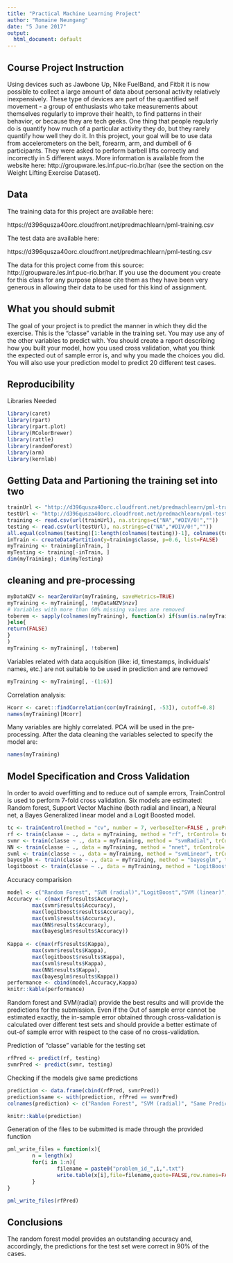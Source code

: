 ---
title: "Practical Machine Learning Project"
author: "Romaine Neungang"
date: "5 June 2017"
output:
  html_document: default
---

## Course Project Instruction  
Using devices such as Jawbone Up, Nike FuelBand, and Fitbit it is now possible to collect a large amount of data about personal activity relatively inexpensively. These type of devices are part of the quantified self movement - a group of enthusiasts who take measurements about themselves regularly to improve their health, to find patterns in their behavior, or because they are tech geeks. One thing that people regularly do is quantify how much of a particular activity they do, but they rarely quantify how well they do it. In this project, your goal will be to use data from accelerometers on the belt, forearm, arm, and dumbell of 6 participants. They were asked to perform barbell lifts correctly and incorrectly in 5 different ways. More information is available from the website here: http://groupware.les.inf.puc-rio.br/har (see the section on the Weight Lifting Exercise Dataset).  

## Data
The training data for this project are available here:

https://d396qusza40orc.cloudfront.net/predmachlearn/pml-training.csv

The test data are available here:

https://d396qusza40orc.cloudfront.net/predmachlearn/pml-testing.csv

The data for this project come from this source: http://groupware.les.inf.puc-rio.br/har. If you use the document you create for this class for any purpose please cite them as they have been very generous in allowing their data to be used for this kind of assignment.  

## What you should submit
The goal of your project is to predict the manner in which they did the exercise. This is the "classe" variable in the training set. You may use any of the other variables to predict with. You should create a report describing how you built your model, how you used cross validation, what you think the expected out of sample error is, and why you made the choices you did. You will also use your prediction model to predict 20 different test cases.   

## Reproducibility  
Libraries Needed
```{r library, message=FALSE, warning=FALSE, echo=TRUE}
library(caret)
library(rpart)
library(rpart.plot)
library(RColorBrewer)
library(rattle)
library(randomForest)
library(arm)
library(kernlab)
```

## Getting Data and Partioning the training set into two
```{r data, echo=TRUE}
trainUrl <- "http://d396qusza40orc.cloudfront.net/predmachlearn/pml-training.csv"
testUrl <- "http://d396qusza40orc.cloudfront.net/predmachlearn/pml-testing.csv"
training <- read.csv(url(trainUrl), na.strings=c("NA","#DIV/0!",""))
testing <- read.csv(url(testUrl), na.strings=c("NA","#DIV/0!",""))
all.equal(colnames(testing)[1:length(colnames(testing))-1], colnames(training)[1:length(colnames(training))-1])
inTrain <- createDataPartition(y=training$classe, p=0.6, list=FALSE)
myTraining <- training[inTrain, ]  
myTesting <- training[-inTrain, ]
dim(myTraining); dim(myTesting)
```
## cleaning and pre-processing
```{r cleaning, echo=TRUE}
myDataNZV <- nearZeroVar(myTraining, saveMetrics=TRUE)
myTraining <- myTraining[, !myDataNZV$nzv]
# Variables with more than 60% missing values are removed
toberem <- sapply(colnames(myTraining), function(x) if(sum(is.na(myTraining[, x])) > 0.60*nrow(myTraining))    {return(TRUE)
}else{
return(FALSE)
}
)
myTraining <- myTraining[, !toberem]
```
Variables related with data acquisition (like: id, timestamps, individuals' names, etc.) are not suitable to be used in prediction and are removed
```{r, echo=TRUE}
myTraining <- myTraining[, -(1:6)]
```
Correlation analysis:
```{r, echo=TRUE}
Hcorr <- caret::findCorrelation(cor(myTraining[, -53]), cutoff=0.8)
names(myTraining)[Hcorr]
```
Many variables are highly correlated. PCA will be used in the pre-processing. After the data cleaning the variables selected to specify the model are:
```{r, echo=TRUE}
names(myTraining)
```
## Model Specification and Cross Validation
In order to avoid overfitting and to reduce out of sample errors, TrainControl is used to perform 7-fold cross validation.
Six models are estimated: Random forest, Support Vector Machine (both radial and linear), a Neural net, a Bayes Generalized linear model and a Logit Boosted model.
```{r , warning=FALSE, message=FALSE, results="hide"}
tc <- trainControl(method = "cv", number = 7, verboseIter=FALSE , preProcOptions="pca", allowParallel=TRUE)
rf <- train(classe ~ ., data = myTraining, method = "rf", trControl= tc)
svmr <- train(classe ~ ., data = myTraining, method = "svmRadial", trControl= tc)
NN <- train(classe ~ ., data = myTraining, method = "nnet", trControl= tc, verbose=FALSE)
svml <- train(classe ~ ., data = myTraining, method = "svmLinear", trControl= tc)
bayesglm <- train(classe ~ ., data = myTraining, method = "bayesglm", trControl= tc)
logitboost <- train(classe ~ ., data = myTraining, method = "LogitBoost", trControl= tc)
```
Accuracy comparision
```{r, echo=TRUE}
model <- c("Random Forest", "SVM (radial)","LogitBoost","SVM (linear)","Neural Net", "Bayes GLM")
Accuracy <- c(max(rf$results$Accuracy),
        max(svmr$results$Accuracy),
        max(logitboost$results$Accuracy),
        max(svml$results$Accuracy),
        max(NN$results$Accuracy),
        max(bayesglm$results$Accuracy))
        
Kappa <- c(max(rf$results$Kappa),
        max(svmr$results$Kappa),
        max(logitboost$results$Kappa),
        max(svml$results$Kappa),
        max(NN$results$Kappa),
        max(bayesglm$results$Kappa))  
performance <- cbind(model,Accuracy,Kappa)
knitr::kable(performance)
```
Random forest and SVM(radial) provide the best results and will provide the predictions for the submission. Even if the Out of sample error cannot be estimated exactly, the in-sample error obtained through cross-validation is calculated over different test sets and should provide a better estimate of out-of sample error with respect to the case of no cross-validation.

Prediction of "classe" variable for the testing set
```{r, echo=TRUE}
rfPred <- predict(rf, testing)
svmrPred <- predict(svmr, testing)
```
Checking if the models give same predictions
```{r, echo=TRUE}
prediction <- data.frame(cbind(rfPred, svmrPred))
prediction$same <- with(prediction, rfPred == svmrPred)
colnames(prediction) <- c("Random Forest", "SVM (radial)", "Same Prediction")

knitr::kable(prediction)
```
Generation of the files to be submitted is made through the provided function
```{r, echo=TRUE}
pml_write_files = function(x){
        n = length(x)
        for(i in 1:n){
                filename = paste0("problem_id_",i,".txt")
                write.table(x[i],file=filename,quote=FALSE,row.names=FALSE,col.names=FALSE)
        }
}

pml_write_files(rfPred)

```

## Conclusions

The random forest model provides an outstanding accuracy and, accordingly, the predictions for the test set were correct in 90% of the cases.


